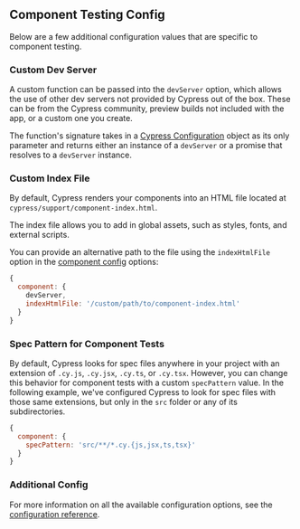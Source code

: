 ## Component Testing Config

Below are a few additional configuration values that are specific to component
testing.

### Custom Dev Server

A custom function can be passed into the `devServer` option, which allows the
use of other dev servers not provided by Cypress out of the box. These can be
from the Cypress community, preview builds not included with the app, or a
custom one you create.

The function's signature takes in a
[Cypress Configuration](/guides/references/configuration) object as its only
parameter and returns either an instance of a `devServer` or a promise that
resolves to a `devServer` instance.

<cypress-config-file>
<template js>

```js
const { defineConfig } = require('cypress')

module.exports = defineConfig({
  component: {
    devServer(cypressConfig) {
      // return devServer instance or a promise that resolves to
      // a dev server here
      return {
        port: 1234,
        close: () => {},
      }
    },
  },
})
```

</template>
<template ts>

```ts
import { defineConfig } from 'cypress'

export default defineConfig({
  component: {
    devServer(cypressConfig: CypressConfiguration) {
      // return devServer instance or a promise that resolves to
      // a dev server here
      return {
        port: 1234,
        close: () => {},
      }
    },
  },
})
```

</template>
</cypress-config-file>

### Custom Index File

By default, Cypress renders your components into an HTML file located at
`cypress/support/component-index.html`.

The index file allows you to add in global assets, such as styles, fonts, and
external scripts.

You can provide an alternative path to the file using the `indexHtmlFile` option
in the [component config](/guides/references/configuration#component) options:

```js
{
  component: {
    devServer,
    indexHtmlFile: '/custom/path/to/component-index.html'
  }
}
```

### Spec Pattern for Component Tests

By default, Cypress looks for spec files anywhere in your project with an
extension of `.cy.js`, `.cy.jsx`, `.cy.ts`, or `.cy.tsx`. However, you can
change this behavior for component tests with a custom `specPattern` value. In
the following example, we've configured Cypress to look for spec files with
those same extensions, but only in the `src` folder or any of its
subdirectories.

```js
{
  component: {
    specPattern: 'src/**/*.cy.{js,jsx,ts,tsx}'
  }
}
```

### Additional Config

For more information on all the available configuration options, see the
[configuration reference](/guides/references/configuration).
